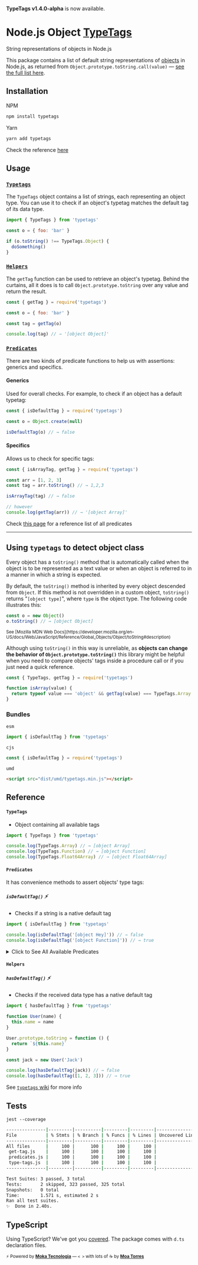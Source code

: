
<Callout emoji="🚀">**TypeTags v1.4.0-alpha** is now available.</Callout>

# Node.js Object [TypeTags](https://github.com/moatorres/typetags)

String representations of objects in Node.js

This package contains a list of default string representations of [objects](https://developer.mozilla.org/en-US/docs/Web/JavaScript/Reference) in Node.js, as returned from `Object.prototype.toString.call(value)` — [see the full list here](https://github.com/moatorres/typetags/blob/master/lib/type-tags.js).

## Installation

NPM

```sh
npm install typetags
```

Yarn

```sh
yarn add typetags
```

Check the reference [here](https://github.com/moatorres/typetags#reference)

## Usage

### [`Typetags`](https://github.com/moatorres/typetags/wiki/typetags)

The `TypeTags` object contains a list of strings, each representing an object type. You can use it to check if an object's typetag matches the default tag of its data type.

```js
import { TypeTags } from 'typetags'

const o = { foo: 'bar' }

if (o.toString() !== TypeTags.Object) {
  doSomething()
}
```

### [`Helpers`](https://github.com/moatorres/typetags/wiki/helpers)

The `getTag` function can be used to retrieve an object's typetag. Behind the curtains, all it does is to call `Object.prototype.toString` over any value and return the result.

```js
const { getTag } = require('typetags')

const o = { foo: 'bar' }

const tag = getTag(o)

console.log(tag) // → '[object Object]'
```

### [`Predicates`](https://github.com/moatorres/typetags/wiki/predicates)

There are two kinds of predicate functions to help us with assertions: generics and specifics.

#### Generics

Used for overall checks. For example, to check if an object has a default typetag:

```js
const { isDefaultTag } = require('typetags')

const o = Object.create(null)

isDefaultTag(o) // → false
```

#### Specifics

Allows us to check for specific tags:

```js
const { isArrayTag, getTag } = require('typetags')

const arr = [1, 2, 3]
const tag = arr.toString() // → 1,2,3

isArrayTag(tag) // → false

// however
console.log(getTag(arr)) // → '[object Array]'
```

Check [this page](https://github.com/moatorres/typetags/wiki/predicates) for a reference list of all predicates

---

## Using `typetags` to detect object class

Every object has a `toString()` method that is automatically called when the object is to be represented as a text value or when an object is referred to in a manner in which a string is expected.

By default, the `toString()` method is inherited by every object descended from `Object`. If this method is not overridden in a custom object, `toString()` returns "`[object type]`", where `type` is the object type. The following code illustrates this:

```js
const o = new Object()
o.toString() // → [object Object]
```

<sup>
  See [Mozilla MDN Web
  Docs](https://developer.mozilla.org/en-US/docs/Web/JavaScript/Reference/Global_Objects/Object/toString#description)
</sup>

Although using `toString()` in this way is unreliable, as **objects can change the behavior of `Object.prototype.toString()`** this library might be helpful when you need to compare objects' tags inside a procedure call or if you just need a quick reference.

```js
const { TypeTags, getTag } = require('typetags')

function isArray(value) {
  return typeof value === 'object' && getTag(value) === TypeTags.Array
}
```

### Bundles

`esm`

```js
import { isDefaultTag } from 'typetags'
```

`cjs`

```js
const { isDefaultTag } = require('typetags')
```

`umd`

```html
<script src="dist/umd/typetags.min.js"></script>
```

## Reference

#### `TypeTags`

- Object containing all available tags

```js
import { TypeTags } from 'typetags'

console.log(TypeTags.Array) // → [object Array]
console.log(TypeTags.Function) // → [object Function]
console.log(TypeTags.Float64Array) // → [object Float64Array]
```

#### `Predicates`

It has convenience methods to assert objects' type tags:

##### `isDefaultTag()` ⚡️

- Checks if a string is a native default tag

```js
import { isDefaultTag } from 'typetags'

console.log(isDefaultTag('[object Hey]')) // → false
console.log(isDefaultTag('[object Function]')) // → true
```

<details>
  <summary>Click to See All Available Predicates</summary>

#### `String → Boolean`

##### `isAbortControllerTag()` ⚡️

- Checks if _value_ is a default `AbortController` typetag

```js
const { isAbortControllerTag, getTag } = require('typetags')

let abort = new AbortController()
let tag = getTag(abort)

console.log(isAbortControllerTag(abort.toString())) // → true
console.log(isAbortControllerTag(tag)) // → true
```

##### `isAbortSignalTag()` ⚡️

- Checks if _value_ is a default `AbortSignal` typetag

```js
const { isAbortSignalTag, getTag } = require('typetags')

let abort = new AbortControllerl()
let tag = getTag(abort.signal)

console.log(isAbortSignalTag(tag)) // → true
console.log(isAbortSignalTag(abort.signal.toString())) // → true
```

##### `isAggregateErrorTag()` ⚡️

- Checks if _value_ is a default `AggregateError` typetag

```js
const { isAggregateErrorTag, getTag } = require('typetags')

let err = new AggregateError([])
let tag = getTag(err)

console.log(isAggregateErrorTag(err.toString())) // → false
console.log(isAggregateErrorTag(tag)) // → true
```

##### `isArgumentsTag()` ⚡️

- Checks if _value_ is a default `arguments` typetag

```js
const { isArgumentsTag, getTag } = require('typetags')

let tag
;(function any() {
  tag = getTag(arguments)
  return
})()

console.log(isArgumentsTag(tag)) // → true
console.log(isArgumentsTag('[object Function]')) // → false
```

##### `isArrayTag()` ⚡️

- Checks if _value_ is a default `Array` typetag

```js
const { isArrayTag, getTag } = require('typetags')

let arr = []

console.log(isArrayTag(arr.toString()) // → false
console.log(isArrayTag(getTag(arr))) // → true
```

##### `isArrayIteratorTag()` ⚡️

- Checks if _value_ is a default `Array Iterator` typetag

```js
const { isArrayIteratorTag, getTag } = require('typetags')

let iterator = [][Symbol.iterator]()

console.log(isArrayIteratorTag(iterator.toString()) // → true
console.log(isArrayIteratorTag(getTag(iterator))) // → true
```

##### `isArrayBufferTag()` ⚡️

- Checks if _value_ is a default `ArrayBuffer` typetag

```js
const { isArrayBufferTag } = require('typetags')

let buf = new ArrayBuffer(8)

console.log(isArrayBufferTag(buf.toString())) // → true
console.log(isArrayBufferTag('[object Array]')) // → false
```

##### `isAsyncFunctionTag()` ⚡️

- Checks if _value_ is a default `AsyncFunction` typetag

```js
const { isAsyncFunctionTag, getTag } = require('typetags')

let fn = async () => 'oh, hi!'
let typetag = getTag(fn)

console.log(isAsyncFunctionTag(fn.toString())) // → false
console.log(isAsyncFunctionTag(typetag)) // → true
```

##### `isAtomicsTag()` ⚡️

- Checks if _value_ is a default `Atomics` typetag

```js
const { isAtomicsTag } = require('typetags')

const buffer = new SharedArrayBuffer(16)
const uint8 = new Uint8Array(buffer)

let atom = Atomics.add(uint8, 0, 2) // → 0

console.log(isAtomicsTag(atom.toString())) // → false
console.log(isAtomicsTag(Atomics.toString())) // → true
```

##### `isBigIntTag()` ⚡️

- Checks if _value_ is a default `BigInt` typetag

```js
const { isBigIntTag, getTag } = require('typetags')

let bigint = BigInt(9007199254740991)
let typetag = getTag(bigint)

console.log(isBigIntTag(bigint.toString())) // → false
console.log(isBigIntTag(typetag)) // → true
```

##### `isBigInt64ArrayTag()` ⚡️

- Checks if _value_ is a default `BigInt64Array` typetag

```js
const { isBigInt64ArrayTag, getTag } = require('typetags')

let bigint64 = new BigInt64Array(24)

console.log(isBigInt64ArrayTag(bigint64.toString())) // → false
console.log(isBigInt64ArrayTag(getTag(bigint64))) // → true
```

##### `isBigUint64ArrayTag()` ⚡️

- Checks if _value_ is a default `BigUint64Array` typetag

```js
const { isBigUint64ArrayTag, getTag } = require('typetags')

let biguint = new BigUint64Array(24)

console.log(isBigUint64ArrayTag(biguint.toString())) // → false
console.log(isBigUint64ArrayTag(getTag(biguint))) // → true
```

##### `isBooleanTag()` ⚡️

- Checks if _value_ is a default `Boolean` typetag

```js
const { isBooleanTag, getTag } = require('typetags')

let bool = true
let typetag = getTag(bool)

console.log(isBooleanTag(bool.toString())) // → false
console.log(isBooleanTag(typetag)) // → true
```

##### `isConsoleTag()` ⚡️

- Checks if _value_ is a default `Console` typetag

```js
const { isConsoleTag, getTag } = require('typetags')

let consoleTypetag = getTag(console)

console.log(isConsoleTag(console.toString())) // → true
console.log(isConsoleTag(consoleTypetag)) // → true
```

##### `isDataViewTag()` ⚡️

- Checks if _value_ is a default `DataView` typetag

```js
const { isDataViewTag } = require('typetags')

let buff = new SharedArrayBuffer(1024)
let view = new DataView(buff)

console.log(isDataViewTag(view.toString())) // → true
console.log(isDataViewTag('[object DataView]')) // → true
```

##### `isDateTag()` ⚡️

- Checks if _value_ is a default `Date` typetag

```js
const { isDateTag, getTag } = require('typetags')

let today = new Date()
let typetag = getTag(today)

console.log(isDateTag(today.toString())) // → false
console.log(isDateTag(typetag)) // → true
```

##### `isErrorTag()` ⚡️

- Checks if _value_ is a default `Error` typetag

```js
const { isErrorTag, getTag } = require('typetags')

let err = new Error('Bam')

console.log(isErrorTag(err.toString())) // → false
console.log(isErrorTag(getTag(err))) // → true
```

##### `isEvalErrorTag()` ⚡️

- Checks if _value_ is a default `EvalError` typetag

```js
const { isEvalErrorTag } = require('typetags')

let err = new EvalError()

console.log(isEvalErrorTag(err.toString())) // → false
console.log(isEvalErrorTag(EvalError.toString())) // → false
```

##### `isFinalizationRegistryTag()` ⚡️

- Checks if _value_ is a default `FinalizationRegistry` typetag

```js
const { isFinalizationRegistryTag, getTag } = require('typetags')

let final = new FinalizationRegistry((v) => {})
let typetag = getTag(final)

console.log(isFinalizationRegistryTag(final.toString())) // → true
console.log(isFinalizationRegistryTag(typetag)) // → true
```

##### `isFloat32ArrayTag()` ⚡️

- Checks if _value_ is a default `Float32Array` typetag

```js
const { isFloat32ArrayTag, getTag } = require('typetags')

let float32 = new Float32Array()
let typetag = getTag(float32)

console.log(isFloat32ArrayTag(float32.toString())) // → false
console.log(isFloat32ArrayTag(typetag)) // → true
```

##### `isFloat64ArrayTag()` ⚡️

- Checks if _value_ is a default `arguments` typetag

```js
const { isFloat64ArrayTag, getTag } = require('typetags')

let float64 = new Float64Array()

console.log(isFloat64ArrayTag(float64.toString())) // → false
console.log(isFloat64ArrayTag(getTag(float64))) // → true
```

##### `isFunctionTag()` ⚡️

- Checks if _value_ is a default `Function` typetag

```js
const { isFunctionTag, getTag } = require('typetags')

let fn = () => 'hey!'
let typetag = getTag(fn)

console.log(isFunctionTag(fn.toString())) // → false
console.log(isFunctionTag(typetag)) // → true
```

##### `isGeneratorTag()` ⚡️

- Checks if _value_ is a default `Generator` typetag

```js
const { isGeneratorTag } = require('typetags')

function* gene() {
  yield 1
}

let gen = gene()

console.log(isGeneratorTag(gen.toString())) // → true
console.log(isGeneratorTag(gene.toString())) // → false
```

##### `isGeneratorFunctionTag()` ⚡️

- Checks if _value_ is a default `GeneratorFunction` typetag

```js
const { isGeneratorFunctionTag, getTag } = require('typetags')

function* gene() {
  yield 1
}

let typetag = getTag(gene)

console.log(isGeneratorFunctionTag(gene.toString())) // → false
console.log(isGeneratorFunctionTag(typetag)) // → true
```

##### `isGlobalTag()` ⚡️

- Checks if _value_ is a default `global` typetag

```js
const { isGlobalTag, getTag } = require('typetags')

let tag = getTag(global)

console.log(isGlobalTag(tag)) // → true
console.log(isGlobalTag(global.toString())) // → false
```

##### `isGlobalThisTag()` ⚡️

- Checks if _value_ is a default `globalThis` typetag

```js
const { isGlobalThisTag, getTag } = require('typetags')

let tag = getTag(globalThis)

console.log(isGlobalThisTag(tag)) // → true
console.log(isGlobalThisTag(process.toString())) // → false
```

##### `isInfinityTag()` ⚡️

- Checks if _value_ is a default `Infinity` typetag

```js
const { isInfinityTag } = require('typetags')

let inf = 1 / 0

console.log(isInfinityTag(inf.toString())) // → true
console.log(isInfinityTag(Infinity.toString())) // → true
```

##### `isInt8ArrayTag()` ⚡️

- Checks if _value_ is a default `Int8Array` typetag

```js
const { isInt8ArrayTag, getTag } = require('typetags')

let int8array = new Int8Array()
let tag = getTag(int8array)

console.log(isInt8ArrayTag(int8array.toString())) // → false
console.log(isInt8ArrayTag(tag)) // → true
```

##### `isInt16ArrayTag()` ⚡️

- Checks if _value_ is a default `Int16Array` typetag

```js
const { isInt16ArrayTag } = require('typetags')

let int16array = new Int16Array()

console.log(isInt16ArrayTag(int16array.toString())) // → false
console.log(isInt16ArrayTag('[object Int16Array]')) // → true
```

##### `isInt32ArrayTag()` ⚡️

- Checks if _value_ is a default `Int32Array` typetag

```js
const { isInt32ArrayTag, getTag } = require('typetags')

let int32array = new Int32Array()
let typetag = getTag(int32array)

console.log(isInt32ArrayTag(int32array.toString())) // → false
console.log(isInt32ArrayTag(typetag)) // → true
```

##### `isIntlTag()` ⚡️

- Checks if _value_ is a default `Intl` typetag

```js
const { isIntlTag, TypeTags } = require('typetags')

console.log(isIntlTag(Intl.toString())) // → true
console.log(isIntlTag(TypeTags['Intl.Locale'])) // → true
```

##### `isIntlCollatorTag()` ⚡️

- Checks if _value_ is a default `Intl.Collator` typetag

```js
const { isIntlCollatorTag } = require('typetags')

let coll = new Intl.Collator('en')

console.log(isIntlCollatorTag(coll.toString())) // → true
console.log(isIntlCollatorTag(Intl.toString())) // → false
```

##### `isIntlDateTimeFormatTag()` ⚡️

- Checks if _value_ is a default `Intl.DateTimeFormat` typetag

```js
const { isIntlDateTimeFormatTag } = require('typetags')

let date = new Intl.DateTimeFormat('en')

console.log(isIntlDateTimeFormatTag(date.toString())) // → true
console.log(isIntlDateTimeFormatTag('[object Intl.DateTimeFormat]')) // → true
```

##### `isIntlListFormatTag()` ⚡️

- Checks if _value_ is a default `Intl.ListFormat` typetag

```js
const { isIntlListFormatTag, TypeTags } = require('typetags')

let list = new Intl.ListFormat('en')
let tag = TypeTags['Intl.ListFormat']

console.log(isIntlListFormatTag(list.toString())) // → true
console.log(isIntlListFormatTag(tag)) // → true
```

##### `isIntlLocaleTag()` ⚡️

- Checks if _value_ is a default `Intl.Locale` typetag

```js
const { isIntlLocaleTag, getTag } = require('typetags')

let locale = new Intl.Locale('de') // locale.toString() → 'de'
let typetag = getTag(locale)

console.log(isIntlLocaleTag(locale.toString())) // → false
console.log(isIntlLocaleTag(typetag)) // → true
```

##### `isIntlNumberFormatTag()` ⚡️

- Checks if _value_ is a default `Intl.NumberFormat` typetag

```js
const { isIntlNumberFormatTag, TypeTags } = require('typetags')

let num = new Intl.NumberFormat('en')
let tag = TypeTags['Intl.NumberFormat']

console.log(isIntlNumberFormatTag(num.toString())) // → true
console.log(isIntlNumberFormatTag(tag)) // → true
```

##### `isIntlPluralRulesTag()` ⚡️

- Checks if _value_ is a default `Intl.PluralRules` typetag

```js
const { isIntlPluralRulesTag, getTag } = require('typetags')

let rules = new Intl.PluralRules('en')
let typetag = getTag(rules)

console.log(isIntlPluralRulesTag(typetag)) // → true
console.log(isIntlPluralRulesTag(rules.toString())) // → true
```

##### `isIntlRelativeTimeFormatTag()` ⚡️

- Checks if _value_ is a default `Intl.RelativeTimeFormat` typetag

```js
const { isIntlRelativeTimeFormatTag } = require('typetags')

let intl = new Intl.RelativeTimeFormat('en')

console.log(isIntlRelativeTimeFormatTag(intl.toString())) // → true
console.log(isIntlRelativeTimeFormatTag('DD mm')) // → false
```

##### `isIteratorTag()` ⚡️

- Checks if _value_ is a default `<type> Iterator` typetag

```js
const { isIteratorTag, getTag } = require('typetags')

let iterator = ['Array'][Symbol.iterator]()

console.log(isIteratorTag(getTag(iterator))) // → true
console.log(isIteratorTag(iterator.toString())) // → true
```

##### `isJsonTag()` ⚡️

- Checks if _value_ is a default `JSON` typetag

```js
const { isJsonTag } = require('typetags')

console.log(isJsonTag(JSON.toString())) // → true
console.log(isJsonTag('{"foo":"bar"}')) // → false
```

##### `isMapTag()` ⚡️

- Checks if _value_ is a default `Map` typetag

```js
const { isMapTag } = require('typetags')

let map = new Map([[1, 2]])

console.log(isMapTag(map.toString())) // → true
console.log(isMapTag('[object WeakMap]')) // → false
```

##### `isMapIteratorTag()` ⚡️

- Checks if _value_ is a default `Map Iterator` typetag

```js
const { isMapIteratorTag, getTag } = require('typetags')

let map = new Map([[1, 2]])
let tag = getTag(map.values())

console.log(isMapIteratorTag(tag)) // → true
console.log(isMapIteratorTag(map.toString())) // → false
```

##### `isMathTag()` ⚡️

- Checks if _value_ is a default `Math` typetag

```js
const { isMathTag } = require('typetags')

let number = Math.random()

console.log(isMathTag(number.toString())) // → false
console.log(isMathTag(Math.toString())) // → true
```

##### `isNaNTag()` ⚡️

- Checks if _value_ is a default `NaN` typetag

```js
const { isNaNTag, TypeTags } = require('typetags')

let str = NaN.toString() // → 'NaN'
let tag = TypeTags.NaN // → '[object Number]'

console.log(isNaNTag(str)) // → true
console.log(isNaNTag(tag)) // → true
```

##### `isNullTag()` ⚡️

- Checks if _value_ is a default `Null` typetag

```js
const { isNullTag, getTag } = require('typetags')

let nu = null

console.log(isNullTag(null)) // → false
console.log(isNullTag(getTag(nu))) // → true
```

##### `isNumberTag()` ⚡️

- Checks if _value_ is a default `Number` typetag

```js
const { isNumberTag, getTag } = require('typetags')

let num = 1
let typetag = getTag(num)

console.log(isNumberTag(num.toString())) // → false
console.log(isNumberTag(typetag)) // → true
```

##### `isObjectTag()` ⚡️

- Checks if _value_ is a default Object typetag

```js
const { isObjectTag, TypeTags } = require('typetags')

let o = { name: 'typetags' }
let tag = TypeTags.Object

console.log(isObjectTag(tag)) // → true
console.log(isObjectTag(o.toString())) // → true
```

##### `isProcessTag()` ⚡️

- Checks if _value_ is a default `process` typetag

```js
const { isProcessTag, getTag } = require('typetags')

let processTypetag = getTag(process)

console.log(isProcessTag(processTypetag)) // → true
console.log(isProcessTag(process.toString())) // → true
```

##### `isPromiseTag()` ⚡️

- Checks if _value_ is a default `Promise` typetag

```js
const { isPromiseTag } = require('typetags')

let getUser = new Promise((r) => r)
let bytes = new Uint8Array([0x00, 0x61, 0x73, 0x6d, 0x01, 0x00, 0x00, 0x00])
let wtf = WebAssembly.instantiate(bytes) // magic Promise

console.log(isPromiseTag(wtf.toString())) // → true
console.log(isPromiseTag(getUser.toString())) // → true
```

##### `isRangeErrorTag()` ⚡️

- Checks if _value_ is a default `RangeError` typetag

```js
const { isRangeErrorTag, TypeTags } = require('typetags')

let err = new RangeError('bam')

console.log(isRangeErrorTag(err.toString())) // → false
console.log(isRangeErrorTag(TypeTags.RangeError)) // → true
console.log(isRangeErrorTag('[object RangeError]')) // → false
```

##### `isReferenceErrorTag()` ⚡️

- Checks if _value_ is a default `ReferenceError` typetag

```js
const { isReferenceErrorTag, getTag } = require('typetags')

let err = new ReferenceError('oops')
let errorTypetag = getTag(err)

console.log(isReferenceErrorTag(err.toString())) // → false
console.log(isReferenceErrorTag(errorTypetag)) // → true
```

##### `isReflectTag()` ⚡️

- Checks if _value_ is a default `Reflect` typetag

```js
const { isReflectTag, getTag } = require('typetags')

let reflectTag = getTag(Reflect)

console.log(isReflectTag(reflectTag)) // → true
console.log(isReflectTag(Reflect.toString())) // → true
```

##### `isRegExpTag()` ⚡️

- Checks if _value_ is a default `RegExp` typetag

```js
const { isRegExpTag } = require('typetags')

let regex = new RegExp('')
let typetag = getTag(regex)

console.log(isRegExpTag(regex.toString())) // → false
console.log(isRegExpTag(typetag)) // → true
```

##### `isSetTag()` ⚡️

- Checks if _value_ is a default `Set` typetag

```js
const { isSetTag } = require('typetags')

let mySet = new Set([1])

console.log(isSetTag('[object Set]')) // → true
console.log(isSetTag(mySet.toString())) // → true
```

##### `isSetIteratorTag()` ⚡️

- Checks if _value_ is a default `Set Iterator` typetag

```js
const { isSetIteratorTag, getTag } = require('typetags')

let s = new Set([1])
let iteratorTag = getTag(s.values())

console.log(isSetIteratorTag(s.toString())) // → false
console.log(isSetIteratorTag(iteratorTag)) // → true
```

##### `isSharedArrayBufferTag()` ⚡️

- Checks if _value_ is a default `SharedArrayBuffer` typetag

```js
const { isSharedArrayBufferTag } = require('typetags')

let arr = new SharedArrayBuffer(1024)

console.log(isSharedArrayBufferTag(arr.toString())) // → true
console.log(isSharedArrayBufferTag('[object Array]')) // → false
```

##### `isStringTag()` ⚡️

- Checks if _value_ is a default `String` typetag

```js
const { isStringTag } = require('typetags')

let str = 'hey'

console.log(isStringTag(str.toString())) // → false
console.log(isStringTag('[object String]')) // → true
```

##### `isStringIteratorTag()` ⚡️

- Checks if _value_ is a default `String Iterator` typetag

```js
const { isStringIteratorTag, getTag } = require('typetags')

let iterator = ''[Symbol.iterator]()

console.log(isStringIteratorTag(iterator.toString()) // → true
console.log(isStringIteratorTag(getTag(iterator))) // → true
```

##### `isSymbolTag()` ⚡️

- Checks if _value_ is a default `Symbol` typetag

```js
const { isSymbolTag, getTag } = require('typetags')

let sym = Symbol('1')
let tag = getTag(sym)

console.log(isSymbolTag(tag)) // → true
console.log(isSymbolTag(sym.toString())) // → false
```

##### `isSyntaxErrorTag()` ⚡️

- Checks if _value_ is a default `SyntaxError` typetag

```js
const { isSyntaxErrorTag } = require('typetags')

let err = new SyntaxError()

console.log(isSyntaxErrorTag(err.toString())) // → false
console.log(isSyntaxErrorTag('[object Error]')) // → true
```

##### `isTextDecoderTag()` ⚡️

- Checks if _value_ is a default `TextDecoder` typetag

```js
const { isTextDecoderTag, getTag } = require('typetags')

let decoder = new TextDecoder()
let tag = decoder.toString()

console.log(isTextDecoderTag(tag)) // → true
console.log(isTextDecoderTag(getTag(decoder))) // → true
```

##### `isTextEncoderTag()` ⚡️

- Checks if _value_ is a default `TextEncoder` typetag

```js
const { isTextEncoderTag, getTag } = require('typetags')

let encoder = new TextEncoder()
let tag = getTag(encoder)

console.log(isTextEncoderTag(tag)) // → true
console.log(isTextEncoderTag(encoder.toString())) // → true
```

##### `isTypedArrayTag()` ⚡️

- Checks if _value_ is a default `TypedArray` typetag

```js
const { isTypedArrayTag, TypeTags } = require('typetags')

let typedArray = new Int8Array(16))

console.log(isTypedArrayTag(typedArray.toString())) // → false
console.log(isTypedArrayTag(TypeTag.Float32Array)) // → true
```

##### `isTypeErrorTag()` ⚡️

- Checks if _value_ is a default `TypeError` typetag

```js
const { isTypeErrorTag, getTag } = require('typetags')

let err = new TypeError()

console.log(isTypeErrorTag(getTag(err))) // → true
console.log(isTypeErrorTag(err.toString())) // → false
```

##### `isUint8ArrayTag()` ⚡️

- Checks if _value_ is a default `Uint8Array` typetag

```js
const { isUint8ArrayTag, getTag } = require('typetags')

let uint = new Uint8Array()

console.log(isUint8ArrayTag(uint.toString())) // → false
console.log(isUint8ArrayTag(getTag(uint))) // → true
```

##### `isUint8ClampedArrayTag()` ⚡️

- Checks if _value_ is a default `Uint8ClampedArray` typetag

```js
const { isUint8ClampedArrayTag, getTag } = require('typetags')

let clamped = new Uint8ClampedArray()

console.log(isUint8ClampedArrayTag(clamped.toString())) // → false
console.log(isUint8ClampedArrayTag(getTag(clamped))) // → true
```

##### `isUint16ArrayTag()` ⚡️

- Checks if _value_ is a default `Uint16Array` typetag

```js
const { isUint16ArrayTag } = require('typetags')

let uint = new Uint16Array()

console.log(isUint16ArrayTag(uint.toString())) // → false
console.log(isUint16ArrayTag('[object Uint16Array]')) // → true
```

##### `isUint32ArrayTag()` ⚡️

- Checks if _value_ is a default `Uint32Array` typetag

```js
const { isUint32ArrayTag } = require('typetags')

let uint = new Uint32Array()

console.log(isUint32ArrayTag(uint.toString())) // → false
console.log(isUint32ArrayTag('[object Uint32Array]')) // → true
```

##### `isUndefinedTag()` ⚡️

- Checks if _value_ is a default `Undefined` typetag

```js
const { isUndefinedTag } = require('typetags')

let nada = undefined
let tag = getTag(nada) // → [object Undefined]

console.log(isUndefinedTag(hey.toString())) // → TypeError
console.log(isUndefinedTag(tag)) // → true
```

##### `isURIErrorTag()` ⚡️

- Checks if _value_ is a default `URIError` typetag

```js
const { isURIErrorTag } = require('typetags')

console.log(isURIErrorTag('[object Error]')) // → true
console.log(isURIErrorTag(URIError.toString())) // → false
```

##### `isURLTag()` ⚡️

- Checks if _value_ is a default `URL` typetag

```js
const { isURLTag, getTag } = require('typetags')

let url = new URL('https://npmjs.com/typetags') // → prints 'https://npmjs.com/typetags'

console.log(isURLTag(url.toString())) // → false
console.log(isURLTag(getTag(url))) // → true
```

##### `isURLSearchParamsTag()` ⚡️

- Checks if _value_ is a default `URLSearchParams` typetag

```js
const { isURLSearchParamsTag, getTag } = require('typetags')

let params = new URLSearchParams('id') // .toString() → 'id='

console.log(isURLSearchParamsTag(params.toString())) // → false
console.log(isURLSearchParamsTag(getTag(params))) // → true
```

##### `isWeakMapTag()` ⚡️

- Checks if _value_ is a default `WeakMap` typetag

```js
const { isWeakMapTag, getTag } = require('typetags')

let weakmap = new WeakMap()
let tag = getTag(weakmap)

console.log(isWeakMapTag(weakmap.toString())) // → false
console.log(isWeakMapTag(tag)) // → true
```

##### `isWeakRefTag()` ⚡️

- Checks if _value_ is a default `WeakRef` typetag

```js
const { isWeakRefTag } = require('typetags')

let weakref = new WeakRef({})
let tag = getTag(weakref)

console.log(isWeakRefTag(weakref.toString())) // → false
console.log(isWeakRefTag(tag)) // → true
```

##### `isWeakSetTag()` ⚡️

- Checks if _value_ is a default `WeakSet` typetag

```js
const { isWeakSetTag } = require('typetags')

let weakset = new WeakSet()

console.log(isWeakSetTag(weakset.toString())) // → true
console.log(isWeakSetTag('[object WeakSet]')) // → true
```

##### `isWasmTag()` ⚡️

- Checks if _value_ is a default `WebAssembly` typetag

```js
const { isWebAssemblyTag, TypeTags } = require('typetags')

let wasm = new WebAssembly.Table({ initial: 1, element: 'anyfunc' })

console.log(isWebAssemblyTag(wasm.toString())) // → true
console.log(isWebAssemblyTag(TypeTags['WebAssembly.Module'])) // → true
```

##### `isWasmModuleTag()` ⚡️

- Checks if _value_ is a default `WebAssembly.Module` typetag

```js
const { isWasmModuleTag } = require('typetags')

let bytes = new Uint8Array([0x00, 0x61, 0x73, 0x6d, 0x01, 0x00, 0x00, 0x00])
let wsmod = new WebAssembly.Module(bytes)

console.log(isWasmModuleTag(wsmod.toString())) // → true
console.log(isWasmModuleTag(bytes.toString())) // → false
```

##### `isWasmGlobalTag()` ⚡️

- Checks if _value_ is a default `WebAssembly.Global` typetag

```js
const { isWasmGlobalTag } = require('typetags')

let wg = new WebAssembly.Global({ value: 'i32', mutable: true }, 0)

console.log(isWasmGlobalTag(wg.toString())) // → true
console.log(isWasmGlobalTag('[object WebAssembly.Global]')) // → true
```

##### `isWasmInstanceTag()` ⚡️

- Checks if _value_ is a default `WebAssembly.Instance` typetag

```js
const { isWasmInstanceTag, TypeTags } = require('typetags')

let bytes = new Uint8Array([0x00, 0x61, 0x73, 0x6d, 0x01, 0x00, 0x00, 0x00])
let mod = new WebAssembly.Module(bytes)
let instance = new WebAssembly.Instance(mod, {})

console.log(isWasmInstanceTag(instance.toString())) // → true
console.log(isWasmInstanceTag(TypeTags.WebAssembly)) // → false
```

##### `isWasmMemoryTag()` ⚡️

- Checks if _value_ is a default `WebAssembly.Memory` typetag

```js
const { isWasmMemoryTag } = require('typetags')

let memo = new WebAssembly.Memory({ initial: 1, max: 10 })

console.log(isWasmMemoryTag(memo.toString())) // → true
console.log(isWasmMemoryTag('[object WebAssembly]')) // → false
```

##### `isWasmTableTag()` ⚡️

- Checks if _value_ is a default `WebAssembly.Table` typetag

```js
const { isWasmTableTag, getTag } = require('typetags')

let table = new WebAssembly.Table({ initial: 1, element: 'anyfunc' })
let typetag = getTag(table)

console.log(isWasmTableTag(typetag)) // → true
console.log(isWasmTableTag(table.toString())) // → true
```

##### `isWasmCompileErrorTag()` ⚡️

- Checks if _value_ is a default `WebAssembly.CompileError` typetag

```js
const { isWasmCompileErrorTag, TypeTags } = require('typetags')

let tag = TypeTags['WebAssembly.CompileError']

console.log(isWasmCompileErrorTag(tag)) // → true
console.log(isWasmCompileErrorTag('[object Error]')) // → true
```

##### `isWasmLinkErrorTag()` ⚡️

- Checks if _value_ is a default `WebAssembly.LinkError` typetag

```js
const { isWasmLinkErrorTag, getTag } = require('typetags')

let err = new WebAssembly.LinkError('123')
// err.toString() => LinkError: 123
let typetag = getTag(err)

console.log(isWasmLinkErrorTag(err.toString())) // → false
console.log(isWasmLinkErrorTag(typetag)) // → true
```

##### `isWasmRuntimeErrorTag()` ⚡️

- Checks if _value_ is a default `WebAssembly.RuntimeError` typetag

```js
const { isWasmRuntimeErrorTag, getTag } = require('typetags')

let err = new WebAssembly.RuntimeError()
// err.toString() => [object Error]

console.log(isWasmRuntimeErrorTag(err.toString())) // → true
console.log(isWasmRuntimeErrorTag(getTag(err))) // → true
```

##### `isWindowTag()` ⚡️

- Checks if _value_ is a default `Window` typetag

```js
const { isWindowTag, getTag } = require('typetags')

let tag = globalThis.toString() // depends on environment
let typetag = getTag(globalThis)

console.log(isWindowTag(tag)) // → false
console.log(isWindowTag(typetag)) // → true
```

##### `isWorkerTag()` ⚡️

- Checks if _value_ is a default `Worker` typetag

```js
const { isWorkerTag } = require('typetags')

console.log(isWorkerTag(process.toString())) // → false
console.log(isWorkerTag('[object Worker]')) // → true
```

</details>

#### `Helpers`

##### `hasDefaultTag()` ⚡️

- Checks if the received data type has a native default tag

```js
import { hasDefaultTag } from 'typetags'

function User(name) {
  this.name = name
}

User.prototype.toString = function () {
  return `${this.name}`
}

const jack = new User('Jack')

console.log(hasDefaultTag(jack)) // → false
console.log(hasDefaultTag([1, 2, 3])) // → true
```

See [`typetags` wiki](https://github.com/moatorres/typetags/wiki/helpers) for more info

## Tests

`jest --coverage`

```sh
---------------|---------|----------|---------|---------|-------------------
File           | % Stmts | % Branch | % Funcs | % Lines | Uncovered Line #s
---------------|---------|----------|---------|---------|-------------------
All files      |     100 |      100 |     100 |     100 |
 get-tag.js    |     100 |      100 |     100 |     100 |
 predicates.js |     100 |      100 |     100 |     100 |
 type-tags.js  |     100 |      100 |     100 |     100 |
---------------|---------|----------|---------|---------|-------------------

Test Suites: 3 passed, 3 total
Tests:       2 skipped, 323 passed, 325 total
Snapshots:   0 total
Time:        1.571 s, estimated 2 s
Ran all test suites.
✨  Done in 2.40s.
```

## TypeScript

Using TypeScript? We've got you [covered](https://github.com/moatorres/typetags/blob/master/lib/type-tags.d.ts). The package comes with `d.ts` declaration files.

<sub>⚡️ Powered by [**Moka Tecnologia**](https://github.com/mokatecnologia) — `< >` with lots of ☕️ by [**Moa Torres**](https://github.com/moatorres)</sub>
